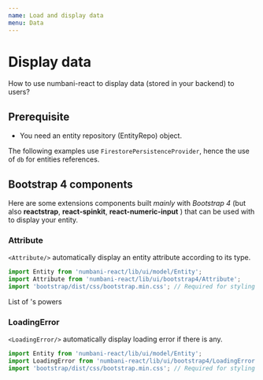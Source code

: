```yaml
---
name: Load and display data
menu: Data
---
```



# Display data

How to use numbani-react to display data (stored in your backend) to users?

## Prerequisite

- <Link to="docs-data-concepts">You need an entity repository (EntityRepo) object.</Link>

The following examples use `FirestorePersistenceProvider`, hence the use of `db` for entities references.

## Bootstrap 4 components

Here are some extensions components built *mainly* with *Bootstrap 4* (but also **reactstrap**, **react-spinkit**, **react-numeric-input** )
that can be used with to display your entity.

### Attribute

`<Attribute/>` automatically display an entity attribute according to its type.

```javascript
import Entity from 'numbani-react/lib/ui/model/Entity';
import Attribute from 'numbani-react/lib/ui/bootstrap4/Attribute';
import 'bootstrap/dist/css/bootstrap.min.css'; // Required for styling
```

<Playground>
<Entity repo={heroesRepo} entityRef={db.collection("heroes").doc("batman")}>
List of <Attribute name="alias"/>'s powers
<Attribute name="powers"/>
</Entity>
</Playground>


### LoadingError

`<LoadingError/>` automatically display loading error if there is any.

```javascript
import Entity from 'numbani-react/lib/ui/model/Entity';
import LoadingError from 'numbani-react/lib/ui/bootstrap4/LoadingError';
import 'bootstrap/dist/css/bootstrap.min.css'; // Required for styling
```

<Playground>
<Entity repo={heroesRepo} entityRef={db.collection("heroes").doc("dontExist")}>
<LoadingError />
</Entity>
</Playground>